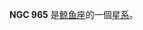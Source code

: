 {{NGCInfoBox|NGCID=NGC 965|發現者=Stone|發現日期=1886年-月-日|其他編號=ESO 545-32,MCG -3-7-31|曆元=J2000.0|赤經=32分25.1秒
|赤緯=-18°38'25"|星座=鲸鱼座|星體=星系|星等=14.2|表面亮度=13.8|藍等=14.9}}

'''NGC 965''' 是[[鲸鱼座|鲸鱼座]]的一個[[星系|星系]]。

{{NGCReference|965}}
{{Catalogs|NGC=965}}

{{Galaxy-stub}}